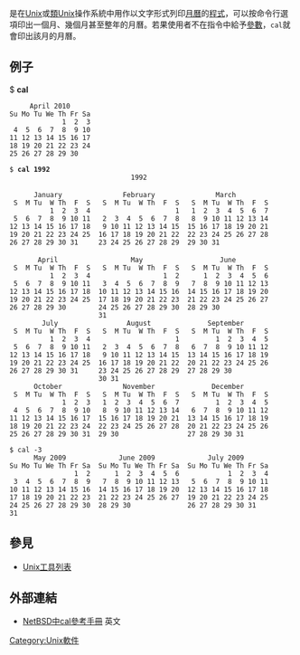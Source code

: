 {{lowercase}}
{{otheruse|other=CAL的其它意思|CAL}}
'''{{code|cal}}''' <!-- do not subst template: <code> tag breaks popups -->是在[[Unix|Unix]]或[[類Unix系統|類Unix]]操作系統中用作以文字形式列印[[月曆|月曆]]的[[程式|程式]]，可以按命令行選項印出一個月、幾個月甚至整年的月曆。若果使用者不在指令中給予[[參數|參數]]，<code>cal</code>就會印出該月的月曆。

== 例子 ==

$ '''cal'''
      April 2010
 Su Mo Tu We Th Fr Sa
              1  2  3
  4  5  6  7  8  9 10
 11 12 13 14 15 16 17
 18 19 20 21 22 23 24
 25 26 27 28 29 30

 $ '''cal 1992'''
                               1992                              
 
       January               February               March        
  S  M Tu  W Th  F  S   S  M Tu  W Th  F  S   S  M Tu  W Th  F  S
           1  2  3  4                     1   1  2  3  4  5  6  7
  5  6  7  8  9 10 11   2  3  4  5  6  7  8   8  9 10 11 12 13 14
 12 13 14 15 16 17 18   9 10 11 12 13 14 15  15 16 17 18 19 20 21
 19 20 21 22 23 24 25  16 17 18 19 20 21 22  22 23 24 25 26 27 28
 26 27 28 29 30 31     23 24 25 26 27 28 29  29 30 31
 
        April                  May                   June        
  S  M Tu  W Th  F  S   S  M Tu  W Th  F  S   S  M Tu  W Th  F  S
           1  2  3  4                  1  2      1  2  3  4  5  6
  5  6  7  8  9 10 11   3  4  5  6  7  8  9   7  8  9 10 11 12 13
 12 13 14 15 16 17 18  10 11 12 13 14 15 16  14 15 16 17 18 19 20
 19 20 21 22 23 24 25  17 18 19 20 21 22 23  21 22 23 24 25 26 27
 26 27 28 29 30        24 25 26 27 28 29 30  28 29 30
                       31
         July                 August              September      
  S  M Tu  W Th  F  S   S  M Tu  W Th  F  S   S  M Tu  W Th  F  S
           1  2  3  4                     1         1  2  3  4  5
  5  6  7  8  9 10 11   2  3  4  5  6  7  8   6  7  8  9 10 11 12
 12 13 14 15 16 17 18   9 10 11 12 13 14 15  13 14 15 16 17 18 19
 19 20 21 22 23 24 25  16 17 18 19 20 21 22  20 21 22 23 24 25 26
 26 27 28 29 30 31     23 24 25 26 27 28 29  27 28 29 30
                       30 31
       October               November              December      
  S  M Tu  W Th  F  S   S  M Tu  W Th  F  S   S  M Tu  W Th  F  S
              1  2  3   1  2  3  4  5  6  7         1  2  3  4  5
  4  5  6  7  8  9 10   8  9 10 11 12 13 14   6  7  8  9 10 11 12
 11 12 13 14 15 16 17  15 16 17 18 19 20 21  13 14 15 16 17 18 19
 18 19 20 21 22 23 24  22 23 24 25 26 27 28  20 21 22 23 24 25 26
 25 26 27 28 29 30 31  29 30                 27 28 29 30 31

 $ cal -3
       May 2009             June 2009             July 2009        
 Su Mo Tu We Th Fr Sa  Su Mo Tu We Th Fr Sa  Su Mo Tu We Th Fr Sa  
                 1  2      1  2  3  4  5  6            1  2  3  4
  3  4  5  6  7  8  9   7  8  9 10 11 12 13   5  6  7  8  9 10 11
 10 11 12 13 14 15 16  14 15 16 17 18 19 20  12 13 14 15 16 17 18
 17 18 19 20 21 22 23  21 22 23 24 25 26 27  19 20 21 22 23 24 25
 24 25 26 27 28 29 30  28 29 30              26 27 28 29 30 31   
 31

== 參見 ==
*[[Unix工具列表|Unix工具列表]]

== 外部連結 ==
* [http://netbsd.gw.com/cgi-bin/man-cgi?cal++NetBSD-current NetBSD中cal參考手冊]{{Wayback|url=http://netbsd.gw.com/cgi-bin/man-cgi?cal++NetBSD-current |date=20160304191337 }} 英文

{{Unix commands}}

[[Category:Unix軟件|Category:Unix軟件]]